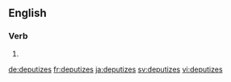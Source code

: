 
==English==

===Verb===
{{head|en|verb form}}

# {{en-third-person singular of|deputize}}

[[de:deputizes]]
[[fr:deputizes]]
[[ja:deputizes]]
[[sv:deputizes]]
[[vi:deputizes]]